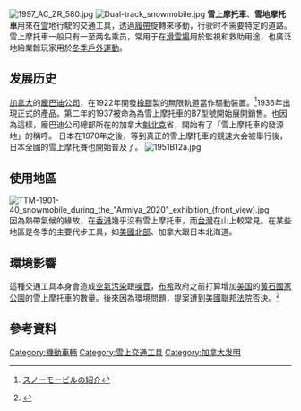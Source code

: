{{NoteTA
| 1=zh-cn:摩托车; zh-tw:摩托車; zh-hk:電單車;
}}
[[File:1997_AC_ZR_580.jpg|thumb]]
[[File:Dual-track_snowmobile.jpg|thumb]]
'''雪上摩托車'''、'''雪地摩托車'''用來在[[雪|雪]]地行駛的交通工具，透過[[履帶|履帶]]旋轉來移動，行驶时不需要特定的道路。雪上摩托車一般只有一至两名乘员，常用于在[[滑雪場|滑雪場]]用於監視和救助用途，也廣泛地給業餘玩家用於[[冬季|冬季]][[戶外運動|戶外運動]]。
== 发展历史 ==
[[加拿大|加拿大]]的[[龐巴迪公司|龐巴迪公司]]，在1922年開發[[橡膠|橡膠]]製的無限軌道當作驅動裝置。<ref>{{ja}}[http://www.yuki-asobi.com/yukiasobi/03-sports-09/ スノーモービルの紹介]</ref>1936年出現正式的產品。第二年的1937被命為為雪上摩托車的B7型號開始展開銷售。也因為這樣，龐巴迪公司總部所在的加拿大[[魁北克|魁北克]]省，開始有了「雪上摩托車的發源地」的稱呼。
日本在1970年之後，等到真正的雪上摩托車的競速大会被舉行後，日本全國的雪上摩托賽也開始普及了。
[[File:1951B12a.jpg|thumb]]

== 使用地區 ==
[[File:TTM-1901-40_snowmobile_during_the_"Armiya_2020"_exhibition_(front_view).jpg|thumb]]
因為熱帶氣候的緣故，在[[香港|香港]]幾乎沒有雪上摩托車，而[[台灣|台灣]]在山上較常見。在某些地區是冬季的主要代步工具，如[[美國北部|美國北部]]、加拿大跟日本北海道。

== 環境影響 ==
{{main|黃石國家公園#雪上摩托車}}
這種交通工具本身會造成[[空氣污染|空氣污染]]跟[[噪音|噪音]]，[[乔治·沃克·布什|布希]]政府之前打算增加[[美国|美国]]的[[黃石國家公園|黃石國家公園]]的雪上摩托車的數量。後來因為環境問題，提案遭到[[美國聯邦法院|美國聯邦法院]]否決。<ref>{{zh-tw}}{{en}}{{Cite web |url=http://e-info.org.tw/node/37583 |title=黃石公園雪上摩托車提案遭聯邦法院否決 |accessdate=2009-09-30 |author=謝芳怡編譯 |coauthors=蔡麗伶審校 |date=2008-09-18 |work=台灣環境資訊中心 }}</ref>

== 參考資料 ==
{{Reflist}}

{{Authority control}}

[[Category:機動車輛|Category:機動車輛]]
[[Category:雪上交通工具|Category:雪上交通工具]]
[[Category:加拿大发明|Category:加拿大发明]]